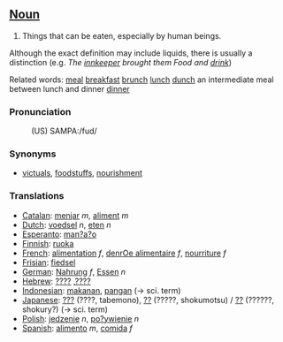 ==[[Noun]]==

# Things that can be eaten, especially by human beings.

Although the exact definition may include liquids, there is usually a distinction
(e.g. <i>The [[innkeeper]] brought them Food and [[drink]]</i>)

Related words:
[[meal]]
[[breakfast]]
[[brunch]]
[[lunch]]
[[dunch]] an intermediate meal between lunch and dinner
[[dinner]]


=== Pronunciation ===

:(US) SAMPA:/fud/

=== Synonyms ===

* [[victuals]], [[foodstuffs]], [[nourishment]]


===Translations===
*[[Catalan]]: [[menjar]] ''m'', [[aliment]] ''m''
*[[Dutch]]: [[voedsel]] ''n'', [[eten]] ''n''
*[[Esperanto]]: [[man?a?o]]
*[[Finnish]]: [[ruoka]]
*[[French]]: [[alimentation]] ''f'', [[denrОe alimentaire]] ''f'', [[nourriture]] ''f''
*[[Frisian]]: [[fiedsel]]
*[[German]]: [[Nahrung]] ''f'', [[Essen]] ''n''
*[[Hebrew]]: [[????]] ,[[????]]
*[[Indonesian]]: [[makan|makanan]], [[pangan]] (&rarr; sci. term)
*[[Japanese]]: [[???]] (????, tabemono), [[??]] (?????, shokumotsu) / [[??]] (??????, shokury?) (&rarr; sci. term)
*[[Polish]]: [[jedzenie]] ''n'', [[po?ywienie]] ''n''
*[[Spanish]]: [[alimento]] ''m'', [[comida]] ''f''